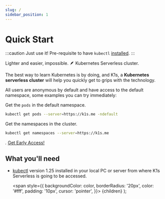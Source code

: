 ```yaml
---
slug: /
sidebar_position: 1
---
```


# Quick Start

:::caution Just use it!
Pre-requisite to have `kubectl` [installed](https://kubectl.docs.kubernetes.io/installation/kubectl/).
:::

Lighter and easier, impossible. 🪶 Kubernetes Serverless cluster.

The best way to learn Kubernetes is by doing, and K1s, a **Kubernetes serverless cluster** will help you quickly get to grips with the technology.

All users are anonymous by default and have access to the default namespace, some examples you can try immediately:

Get the `pods` in the default namespace.

```bash
kubectl get pods --server=https://k1s.me -ndefault
```

Get the namespaces in the cluster.

```bash
kubectl get namespaces --server=https://k1s.me
```

*.* <Highlight color="#25ffa0">[Get Early Access!](https://sendfox.com/lp/1r7409)</Highlight>

## What you'll need

- [kubectl](https://kubectl.docs.kubernetes.io/installation/kubectl/) version 1.25 installed in your local PC or server from where K1s Serverless is going to be accessed.

  <span
    style={{
      backgroundColor: color,
      borderRadius: '20px',
      color: '#fff',
      padding: '10px',
      cursor: 'pointer',
    }}>
    {children}
  </span>
);